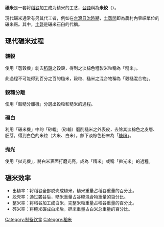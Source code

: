 {{unreferenced|time=2014-12-11T07:15:37+00:00}}
'''碾米'''是一套将[[稻谷|稻谷]]加工成为精米的工艺，[[台語|台語]]稱為'''米絞'''（{{lang-nan-poj|bí-ká}}）。

現代碾米通常有另其代工者，例如在[[台灣日治時期|台灣日治時期]]，[[土礱間|土礱間]]即為農村內零細單位的碾米廠。其中，[[土礱|土礱]]是碾米石臼的代稱。

==现代碾米过程==
===礱穀===
使用「礱穀機」剝去[[稻穀|稻穀]]之穀殼，得到之淡棕色粗製米粒稱為「糙米」。

此過程不可能得到百分之百的糙米，穀粒、糙米之混合物稱為「穀糙混合物」。

===穀糙分離===
使用「穀糙分離機」分選出穀粒和糙米的過程。

===碾白===
利用「碾米機」中的「砂輥」（砂輪）磨削糙米之外表皮，去除其淡棕色之皮層、胚芽，得到白色的米粒（大米、白米），餘下淡棕色粉末為「[[米糠|糠粉]]」。

===抛光===
使用「拋光機」，將白米表面打磨光亮，成為「精米」或稱「拋光米」的過程。

==碾米效率==
*出糙率：将稻谷全部脱壳成糙米，糙米重量占稻谷重量的百分比。
*脱壳率：通过砻谷后，糙米重量占谷糙混合物重量的百分比。
*整米率：将稻谷加工成白米，完整米粒重量占稻谷重量的百分比。
*碎米率：将糙米碾成白米后，碎米重量占白米总重量的百分比。

[[Category:制备饮食|Category:制备饮食]]
[[Category:稻米|Category:稻米]]